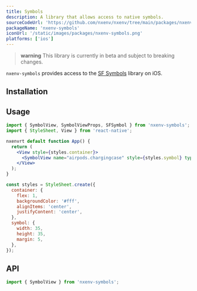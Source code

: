 ```yaml
---
title: Symbols
description: A library that allows access to native symbols.
sourceCodeUrl: 'https://github.com/nxenv/nxenv/tree/main/packages/nxenv-symbols'
packageName: 'nxenv-symbols'
iconUrl: '/static/images/packages/nxenv-symbols.png'
platforms: ['ios']
---
```



> **warning** This library is currently in beta and subject to breaking changes.

`nxenv-symbols` provides access to the [SF Symbols](https://developer.apple.com/sf-symbols/) library on iOS.

<ContentSpotlight
  className="max-w-[200px]"
  src="/static/images/symbols.png"
  alt="A collection of the Symbols from the Nxenv Symbols shown on an iOS device."
/>

## Installation

<APIInstallSection packageName="nxenv-symbols" />

## Usage

```jsx App.js
import { SymbolView, SymbolViewProps, SFSymbol } from 'nxenv-symbols';
import { StyleSheet, View } from 'react-native';

nxenvrt default function App() {
  return (
    <View style={styles.container}>
      <SymbolView name="airpods.chargingcase" style={styles.symbol} type="hierarchical" />
    </View>
  );
}

const styles = StyleSheet.create({
  container: {
    flex: 1,
    backgroundColor: '#fff',
    alignItems: 'center',
    justifyContent: 'center',
  },
  symbol: {
    width: 35,
    height: 35,
    margin: 5,
  },
});
```

## API

```js
import { SymbolView } from 'nxenv-symbols';
```

<APISection packageName="nxenv-symbols" apiName="Symbol" />
